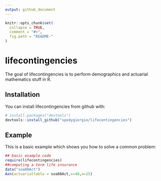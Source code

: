 ```yaml
---
output: github_document
---
```


<!-- README.md is generated from README.Rmd. Please edit that file -->

```r
knitr::opts_chunk$set(
  collapse = TRUE,
  comment = "#>",
  fig.path = "README-"
)
```

# lifecontingencies

The goal of lifecontingencies is to perform demographics and actuarial mathematics stuff in R.

## Installation

You can install lifecontingencies from github with:

```r
# install.packages("devtools")
devtools::install_github("spedygiorgio/lifecontingencies")
```

## Example

This is a basic example which shows you how to solve a common problem:

```r
## basic example code
require(lifecontingencies)
##computing a term life insurance
data("soa08Act")
Axn(actuarialtable = soa08Act,x=40,n=25)
```
